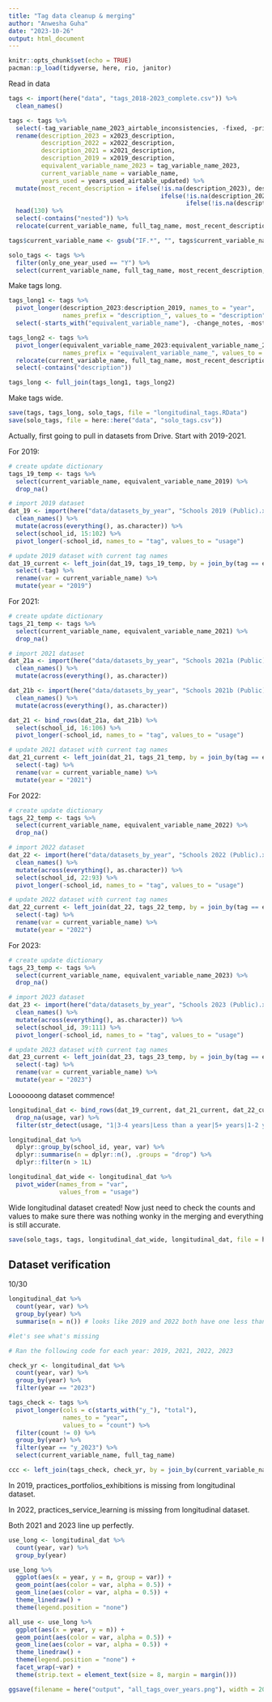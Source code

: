 ```yaml
---
title: "Tag data cleanup & merging"
author: "Anwesha Guha"
date: "2023-10-26"
output: html_document
---
```


```r
knitr::opts_chunk$set(echo = TRUE)
pacman::p_load(tidyverse, here, rio, janitor)
```

Read in data
```r
tags <- import(here("data", "tags_2018-2023_complete.csv")) %>% 
  clean_names()
```

```r
tags <- tags %>% 
  select(-tag_variable_name_2023_airtable_inconsistencies, -fixed, -priority, -interest) %>% 
  rename(description_2023 = x2023_description,
         description_2022 = x2022_description,
         description_2021 = x2021_description,
         description_2019 = x2019_description,
         equivalent_variable_name_2023 = tag_variable_name_2023,
         current_variable_name = variable_name,
         years_used = years_used_airtable_updated) %>% 
  mutate(most_recent_description = ifelse(!is.na(description_2023), description_2023,
                                          ifelse(!is.na(description_2022), description_2022,
                                                 ifelse(!is.na(description_2021), description_2021, description_2019)))) %>%
  head(130) %>% 
  select(-contains("nested")) %>% 
  relocate(current_variable_name, full_tag_name, most_recent_description)
```

```r
tags$current_variable_name <- gsub("IF.*", "", tags$current_variable_name ) #remove the IF RETAINED commentary
```


```r
solo_tags <- tags %>% 
  filter(only_one_year_used == "Y") %>% 
  select(current_variable_name, full_tag_name, most_recent_description, years_used)
```


Make tags long.
```r
tags_long1 <- tags %>% 
  pivot_longer(description_2023:description_2019, names_to = "year",
               names_prefix = "description_", values_to = "description") %>% 
  select(-starts_with("equivalent_variable_name"), -change_notes, -most_recent_description)

tags_long2 <- tags %>% 
  pivot_longer(equivalent_variable_name_2023:equivalent_variable_name_2019, names_to = "year",
               names_prefix = "equivalent_variable_name_", values_to = "variable_name") %>% 
  relocate(current_variable_name, full_tag_name, most_recent_description, year, variable_name) %>% 
  select(-contains("description"))

tags_long <- full_join(tags_long1, tags_long2)
```

Make tags wide.


```r
save(tags, tags_long, solo_tags, file = "longitudinal_tags.RData")
save(solo_tags, file = here::here("data", "solo_tags.csv"))
```


Actually, first going to pull in datasets from Drive. Start with 2019-2021.

For 2019:
```r
# create update dictionary
tags_19_temp <- tags %>% 
  select(current_variable_name, equivalent_variable_name_2019) %>% 
  drop_na()

# import 2019 dataset
dat_19 <- import(here("data/datasets_by_year", "Schools 2019 (Public).xlsx - Confirmed Schools.csv")) %>% 
  clean_names() %>%
  mutate(across(everything(), as.character)) %>% 
  select(school_id, 15:102) %>% 
  pivot_longer(-school_id, names_to = "tag", values_to = "usage")

# update 2019 dataset with current tag names
dat_19_current <- left_join(dat_19, tags_19_temp, by = join_by(tag == equivalent_variable_name_2019)) %>% 
  select(-tag) %>% 
  rename(var = current_variable_name) %>% 
  mutate(year = "2019")
```

For 2021:
```r
# create update dictionary
tags_21_temp <- tags %>% 
  select(current_variable_name, equivalent_variable_name_2021) %>% 
  drop_na()

# import 2021 dataset
dat_21a <- import(here("data/datasets_by_year", "Schools 2021a (Public).xlsx - Fall 2020 School Data.csv")) %>% 
  clean_names() %>%
  mutate(across(everything(), as.character))

dat_21b <- import(here("data/datasets_by_year", "Schools 2021b (Public).xlsx - Winter 2020-21 School Data.csv")) %>% 
  clean_names() %>%
  mutate(across(everything(), as.character))

dat_21 <- bind_rows(dat_21a, dat_21b) %>% 
  select(school_id, 16:106) %>% 
  pivot_longer(-school_id, names_to = "tag", values_to = "usage")

# update 2021 dataset with current tag names
dat_21_current <- left_join(dat_21, tags_21_temp, by = join_by(tag == equivalent_variable_name_2021)) %>% 
  select(-tag) %>% 
  rename(var = current_variable_name) %>% 
  mutate(year = "2021")
```

For 2022:
```r
# create update dictionary
tags_22_temp <- tags %>% 
  select(current_variable_name, equivalent_variable_name_2022) %>% 
  drop_na()

# import 2022 dataset
dat_22 <- import(here("data/datasets_by_year", "Schools 2022 (Public).xlsx - Spring 2022 School Data.csv")) %>% 
  clean_names() %>%
  mutate(across(everything(), as.character)) %>% 
  select(school_id, 22:93) %>% 
  pivot_longer(-school_id, names_to = "tag", values_to = "usage")

# update 2022 dataset with current tag names
dat_22_current <- left_join(dat_22, tags_22_temp, by = join_by(tag == equivalent_variable_name_2022)) %>% 
  select(-tag) %>% 
  rename(var = current_variable_name) %>% 
  mutate(year = "2022")
```

For 2023:
```r
# create update dictionary
tags_23_temp <- tags %>% 
  select(current_variable_name, equivalent_variable_name_2023) %>% 
  drop_na()

# import 2023 dataset
dat_23 <- import(here("data/datasets_by_year", "Schools 2023 (Public).xlsx - Spring 2023 School Data.csv")) %>% 
  clean_names() %>%
  mutate(across(everything(), as.character)) %>% 
  select(school_id, 39:111) %>% 
  pivot_longer(-school_id, names_to = "tag", values_to = "usage")

# update 2023 dataset with current tag names
dat_23_current <- left_join(dat_23, tags_23_temp, by = join_by(tag == equivalent_variable_name_2023)) %>% 
  select(-tag) %>% 
  rename(var = current_variable_name) %>% 
  mutate(year = "2023")
```

Loooooong dataset commence!
```r
longitudinal_dat <- bind_rows(dat_19_current, dat_21_current, dat_22_current, dat_23_current) %>% 
  drop_na(usage, var) %>% 
  filter(str_detect(usage, "1|3-4 years|Less than a year|5+ years|1-2 years"))
```


```r
longitudinal_dat %>%
  dplyr::group_by(school_id, year, var) %>%
  dplyr::summarise(n = dplyr::n(), .groups = "drop") %>%
  dplyr::filter(n > 1L)
```



```r
longitudinal_dat_wide <- longitudinal_dat %>% 
  pivot_wider(names_from = "var",
              values_from = "usage")
```

Wide longitudinal dataset created! Now just need to check the counts and values to make sure there was nothing wonky in the merging and everything is still accurate.

```r
save(solo_tags, tags, longitudinal_dat_wide, longitudinal_dat, file = here::here("data", "longitudinal_tags.RData"))
```

## Dataset verification
10/30
```r
longitudinal_dat %>% 
  count(year, var) %>% 
  group_by(year) %>% 
  summarise(n = n()) # looks like 2019 and 2022 both have one less than what is in the visual Janette and Merly made

#let's see what's missing
```
```r
# Ran the following code for each year: 2019, 2021, 2022, 2023

check_yr <- longitudinal_dat %>% 
  count(year, var) %>% 
  group_by(year) %>% 
  filter(year == "2023")

tags_check <- tags %>% 
  pivot_longer(cols = c(starts_with("y_"), "total"),
               names_to = "year",
               values_to = "count") %>% 
  filter(count != 0) %>% 
  group_by(year) %>% 
  filter(year == "y_2023") %>% 
  select(current_variable_name, full_tag_name)

ccc <- left_join(tags_check, check_yr, by = join_by(current_variable_name == var))
```

In 2019, practices_portfolios_exhibitions is missing from longitudinal dataset.

In 2022, practices_service_learning is missing from longitudinal dataset.

Both 2021 and 2023 line up perfectly.

```r
use_long <- longitudinal_dat %>% 
  count(year, var) %>% 
  group_by(year)
```


```r
use_long %>% 
  ggplot(aes(x = year, y = n, group = var)) +
  geom_point(aes(color = var, alpha = 0.5)) +
  geom_line(aes(color = var, alpha = 0.5)) +
  theme_linedraw() +
  theme(legend.position = "none")
```


```r
all_use <- use_long %>% 
  ggplot(aes(x = year, y = n)) +
  geom_point(aes(color = var, alpha = 0.5)) +
  geom_line(aes(color = var, alpha = 0.5)) +
  theme_linedraw() +
  theme(legend.position = "none") +
  facet_wrap(~var) +
  theme(strip.text = element_text(size = 8, margin = margin()))

ggsave(filename = here("output", "all_tags_over_years.png"), width = 20, height = 10)
```


